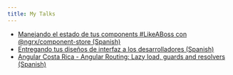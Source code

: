 ```yaml
---
title: My Talks
---
```


<ul>
    <li>
        <a target="_blank" href="https://www.youtube.com/watch?v=HseY5d6mbUQ">
            Manejando el estado de tus components #LikeABoss con @ngrx/component-store (Spanish)
        </a>
        <Date date="2020-12-14" locale="en" />
    </li>
    <li>
        <a target="_blank" href="https://www.youtube.com/watch?v=3gxaObvmqDY">
            Entregando tus diseños de interfaz a los desarrolladores (Spanish)
        </a>
        <Date date="2020-11-13" locale="en" />
    </li>
    <li>
        <a target="_blank" href="https://www.youtube.com/watch?v=ZiM3zdoCLu4">
            Angular Costa Rica - Angular Routing: Lazy load, guards and resolvers (Spanish)
        </a>
        <Date date="2019-04-23" locale="en" />
    </li>
</ul>
